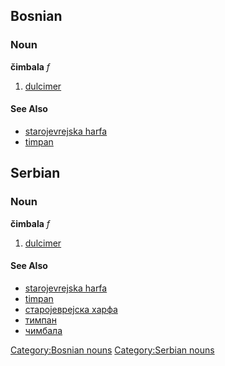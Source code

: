 ==Bosnian==
===Noun===
'''čimbala''' ''f''
[[Category:Bosnian nouns]]
#[[dulcimer]]
====See Also====
*[[starojevrejska harfa]]
*[[timpan]]

==Serbian==
===Noun===
'''čimbala''' ''f''
[[Category:Serbian nouns]]
#[[dulcimer]]
====See Also====
*[[starojevrejska harfa]]
*[[timpan]]
*[[старојеврејска харфа]]
*[[тимпан]]
*[[чимбала]]